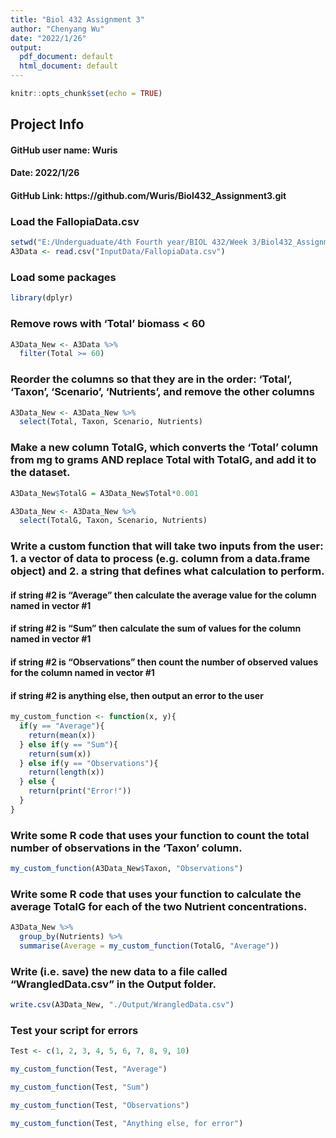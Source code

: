 ```yaml
---
title: "Biol 432 Assignment 3"
author: "Chenyang Wu"
date: "2022/1/26"
output:
  pdf_document: default
  html_document: default
---
```


```r
knitr::opts_chunk$set(echo = TRUE)
```

## Project Info
#### **GitHub user name**: Wuris
#### **Date**: 2022/1/26
#### **GitHub Link**: https://github.com/Wuris/Biol432_Assignment3.git

### Load the FallopiaData.csv
```r
setwd("E:/Underguaduate/4th Fourth year/BIOL 432/Week 3/Biol432_Assignment3")
A3Data <- read.csv("InputData/FallopiaData.csv")
```

### Load some packages
```r
library(dplyr)
```

### Remove rows with ‘Total’ biomass < 60
```r
A3Data_New <- A3Data %>%
  filter(Total >= 60)
```

### Reorder the columns so that they are in the order: ‘Total’, ‘Taxon’, ‘Scenario’, ‘Nutrients’, and remove the other columns
```r
A3Data_New <- A3Data_New %>% 
  select(Total, Taxon, Scenario, Nutrients)
```

### Make a new column TotalG, which converts the ‘Total’ column from mg to grams AND replace Total with TotalG, and add it to the dataset.
```r
A3Data_New$TotalG = A3Data_New$Total*0.001

A3Data_New <- A3Data_New %>% 
  select(TotalG, Taxon, Scenario, Nutrients)
```

### Write a custom function that will take two inputs from the user: 1. a vector of data to process (e.g. column from a data.frame object) and 2. a string that defines what calculation to perform.
#### if string #2 is "Average" then calculate the average value for the column named in vector #1
#### if string #2 is "Sum" then calculate the sum of values for the column named in vector #1
#### if string #2 is "Observations" then count the number of observed values for the column named in vector #1
#### if string #2 is anything else, then output an error to the user 
```r
my_custom_function <- function(x, y){
  if(y == "Average"){
    return(mean(x))
  } else if(y == "Sum"){
    return(sum(x))
  } else if(y == "Observations"){
    return(length(x))
  } else {
    return(print("Error!"))
  }
}
```

### Write some R code that uses your function to count the total number of observations in the 'Taxon' column.
```r
my_custom_function(A3Data_New$Taxon, "Observations")
```

### Write some R code that uses your function to calculate the average TotalG for each of the two Nutrient concentrations.
```r
A3Data_New %>% 
  group_by(Nutrients) %>% 
  summarise(Average = my_custom_function(TotalG, "Average"))
```

### Write (i.e. save) the new data to a file called "WrangledData.csv" in the Output folder. 
```r
write.csv(A3Data_New, "./Output/WrangledData.csv") 
```

### Test your script for errors
```r
Test <- c(1, 2, 3, 4, 5, 6, 7, 8, 9, 10)

my_custom_function(Test, "Average")

my_custom_function(Test, "Sum")

my_custom_function(Test, "Observations")

my_custom_function(Test, "Anything else, for error")

```

